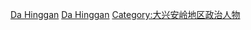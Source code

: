 [[Category:地委書記|Da Hinggan]]
[[Category:中国共产党黑龙江省地级组织领导人|Da Hinggan]]
[[Category:大兴安岭地区政治人物|Category:大兴安岭地区政治人物]]